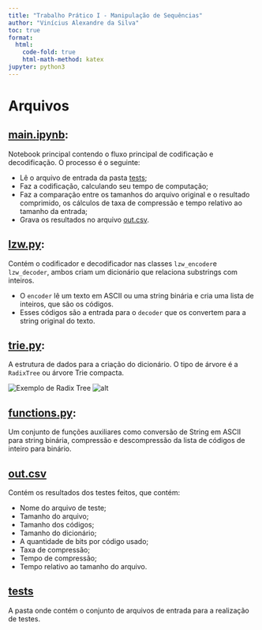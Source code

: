 ```yaml
---
title: "Trabalho Prático I - Manipulação de Sequências"
author: "Vinícius Alexandre da Silva"
toc: true
format: 
  html:
    code-fold: true
    html-math-method: katex
jupyter: python3
---
```


# Arquivos

## [main.ipynb](https://github.com/vasilva/TP1-Manipulacao-de-sequencias/blob/main/main.ipynb):
Notebook principal contendo o fluxo principal de codificação e decodificação. O processo é o seguinte:

* Lê o arquivo de entrada da pasta [tests](https://github.com/vasilva/TP1-Manipulacao-de-sequencias/tree/main/tests);
* Faz a codificação, calculando seu tempo de computação;
* Faz a comparação entre os tamanhos do arquivo original e o resultado comprimido, os cálculos de taxa de compressão e tempo relativo ao tamanho da entrada;
* Grava os resultados no arquivo [out.csv](https://github.com/vasilva/TP1-Manipulacao-de-sequencias/tree/main/out.csv).

## [lzw.py](https://github.com/vasilva/TP1-Manipulacao-de-sequencias/blob/main/lzw.py):
Contém o codificador e decodificador nas classes `lzw_encoder`e `lzw_decoder`, ambos criam um dicionário que relaciona substrings com inteiros.

* O `encoder` lê um texto em ASCII ou uma string binária e cria uma lista de inteiros, que são os códigos.
* Esses códigos são a entrada para o `decoder` que os convertem para a string original do texto.

## [trie.py](https://github.com/vasilva/TP1-Manipulacao-de-sequencias/blob/main/trie.py):
A estrutura de dados para a criação do dicionário. O tipo de árvore é a `RadixTree` ou árvore Trie compacta.

![Exemplo de Radix Tree](https://raw.githubusercontent.com/vasilva/TP1-Manipulacao-de-sequencias/refs/heads/main/trie.png?token=GHSAT0AAAAAACZ35DP6YXY5O5NNCTANSFQ6ZZV777A)
![alt](link)

## [functions.py](https://github.com/vasilva/TP1-Manipulacao-de-sequencias/blob/main/Str_functions.py):
Um conjunto de funções auxiliares como conversão de String em ASCII para string binária, compressão e descompressão da lista de códigos de inteiro para binário.

## [out.csv](https://github.com/vasilva/TP1-Manipulacao-de-sequencias/tree/main/out.csv)
Contém os resultados dos testes feitos, que contém:

* Nome do arquivo de teste;
* Tamanho do arquivo;
* Tamanho dos códigos;
* Tamanho do dicionário;
* A quantidade de bits por código usado;
* Taxa de compressão;
* Tempo de compressão;
* Tempo relativo ao tamanho do arquivo.

## [tests](https://github.com/vasilva/TP1-Manipulacao-de-sequencias/tree/main/tests)
A pasta onde contém o conjunto de arquivos de entrada para a realização de testes.

